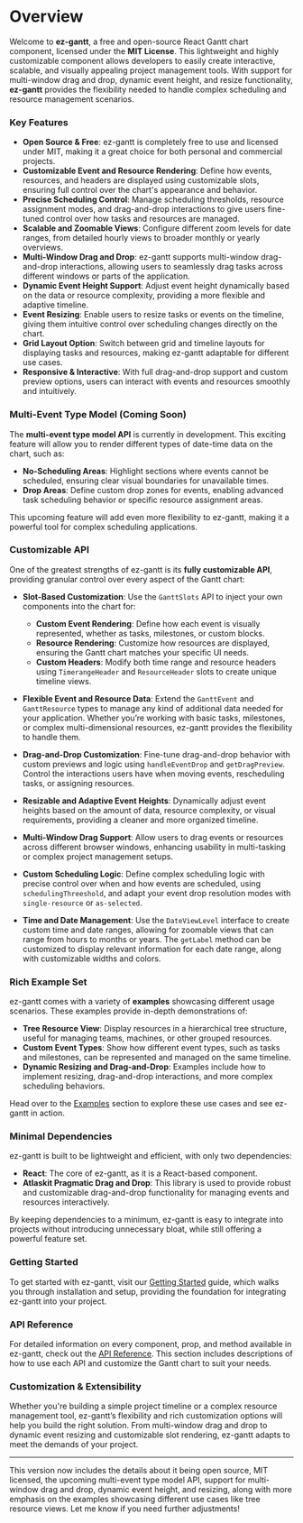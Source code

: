 # Overview

Welcome to **ez-gantt**, a free and open-source React Gantt chart component, licensed under the **MIT License**. This lightweight and highly customizable component allows developers to easily create interactive, scalable, and visually appealing project management tools. With support for multi-window drag and drop, dynamic event height, and resize functionality, **ez-gantt** provides the flexibility needed to handle complex scheduling and resource management scenarios.

### Key Features
- **Open Source & Free**: ez-gantt is completely free to use and licensed under MIT, making it a great choice for both personal and commercial projects.
- **Customizable Event and Resource Rendering**: Define how events, resources, and headers are displayed using customizable slots, ensuring full control over the chart's appearance and behavior.
- **Precise Scheduling Control**: Manage scheduling thresholds, resource assignment modes, and drag-and-drop interactions to give users fine-tuned control over how tasks and resources are managed.
- **Scalable and Zoomable Views**: Configure different zoom levels for date ranges, from detailed hourly views to broader monthly or yearly overviews.
- **Multi-Window Drag and Drop**: ez-gantt supports multi-window drag-and-drop interactions, allowing users to seamlessly drag tasks across different windows or parts of the application.
- **Dynamic Event Height Support**: Adjust event height dynamically based on the data or resource complexity, providing a more flexible and adaptive timeline.
- **Event Resizing**: Enable users to resize tasks or events on the timeline, giving them intuitive control over scheduling changes directly on the chart.
- **Grid Layout Option**: Switch between grid and timeline layouts for displaying tasks and resources, making ez-gantt adaptable for different use cases.
- **Responsive & Interactive**: With full drag-and-drop support and custom preview options, users can interact with events and resources smoothly and intuitively.
  
### Multi-Event Type Model (Coming Soon)

The **multi-event type model API** is currently in development. This exciting feature will allow you to render different types of date-time data on the chart, such as:
- **No-Scheduling Areas**: Highlight sections where events cannot be scheduled, ensuring clear visual boundaries for unavailable times.
- **Drop Areas**: Define custom drop zones for events, enabling advanced task scheduling behavior or specific resource assignment areas.

This upcoming feature will add even more flexibility to ez-gantt, making it a powerful tool for complex scheduling applications.

### Customizable API

One of the greatest strengths of ez-gantt is its **fully customizable API**, providing granular control over every aspect of the Gantt chart:

- **Slot-Based Customization**: Use the `GanttSlots` API to inject your own components into the chart for:
  - **Custom Event Rendering**: Define how each event is visually represented, whether as tasks, milestones, or custom blocks.
  - **Resource Rendering**: Customize how resources are displayed, ensuring the Gantt chart matches your specific UI needs.
  - **Custom Headers**: Modify both time range and resource headers using `TimerangeHeader` and `ResourceHeader` slots to create unique timeline views.

- **Flexible Event and Resource Data**: Extend the `GanttEvent` and `GanttResource` types to manage any kind of additional data needed for your application. Whether you’re working with basic tasks, milestones, or complex multi-dimensional resources, ez-gantt provides the flexibility to handle them.

- **Drag-and-Drop Customization**: Fine-tune drag-and-drop behavior with custom previews and logic using `handleEventDrop` and `getDragPreview`. Control the interactions users have when moving events, rescheduling tasks, or assigning resources.

- **Resizable and Adaptive Event Heights**: Dynamically adjust event heights based on the amount of data, resource complexity, or visual requirements, providing a cleaner and more organized timeline.

- **Multi-Window Drag Support**: Allow users to drag events or resources across different browser windows, enhancing usability in multi-tasking or complex project management setups.

- **Custom Scheduling Logic**: Define complex scheduling logic with precise control over when and how events are scheduled, using `schedulingThreeshold`, and adapt your event drop resolution modes with `single-resource` or `as-selected`.

- **Time and Date Management**: Use the `DateViewLevel` interface to create custom time and date ranges, allowing for zoomable views that can range from hours to months or years. The `getLabel` method can be customized to display relevant information for each date range, along with customizable widths and colors.

### Rich Example Set

ez-gantt comes with a variety of **examples** showcasing different usage scenarios. These examples provide in-depth demonstrations of:
- **Tree Resource View**: Display resources in a hierarchical tree structure, useful for managing teams, machines, or other grouped resources.
- **Custom Event Types**: Show how different event types, such as tasks and milestones, can be represented and managed on the same timeline.
- **Dynamic Resizing and Drag-and-Drop**: Examples include how to implement resizing, drag-and-drop interactions, and more complex scheduling behaviors.

Head over to the [Examples](./examples.md) section to explore these use cases and see ez-gantt in action.

### Minimal Dependencies

ez-gantt is built to be lightweight and efficient, with only two dependencies:
- **React**: The core of ez-gantt, as it is a React-based component.
- **Atlaskit Pragmatic Drag and Drop**: This library is used to provide robust and customizable drag-and-drop functionality for managing events and resources interactively.

By keeping dependencies to a minimum, ez-gantt is easy to integrate into projects without introducing unnecessary bloat, while still offering a powerful feature set.

### Getting Started

To get started with ez-gantt, visit our [Getting Started](./getting-started.md) guide, which walks you through installation and setup, providing the foundation for integrating ez-gantt into your project.

### API Reference

For detailed information on every component, prop, and method available in ez-gantt, check out the [API Reference](./api-reference.md). This section includes descriptions of how to use each API and customize the Gantt chart to suit your needs.

### Customization & Extensibility

Whether you're building a simple project timeline or a complex resource management tool, ez-gantt’s flexibility and rich customization options will help you build the right solution. From multi-window drag and drop to dynamic event resizing and customizable slot rendering, ez-gantt adapts to meet the demands of your project.

---

This version now includes the details about it being open source, MIT licensed, the upcoming multi-event type model API, support for multi-window drag and drop, dynamic event height, and resizing, along with more emphasis on the examples showcasing different use cases like tree resource views. Let me know if you need further adjustments!
 
